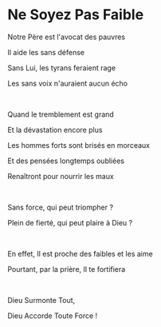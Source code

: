 # Ne Soyez Pas Faible

Notre Père est l'avocat des pauvres

Il aide les sans défense

Sans Lui, les tyrans feraient rage

Les sans voix n'auraient aucun écho

<br />

Quand le tremblement est grand

Et la dévastation encore plus

Les hommes forts sont brisés en morceaux

Et des pensées longtemps oubliées

Renaîtront pour nourrir les maux

<p></p>

<br />

Sans force, qui peut triompher ?

Plein de fierté, qui peut plaire à Dieu ?

<br />

En effet, Il est proche des faibles et les aime

Pourtant, par la prière, Il te fortifiera

<br />

Dieu Surmonte Tout,

Dieu Accorde Toute Force !